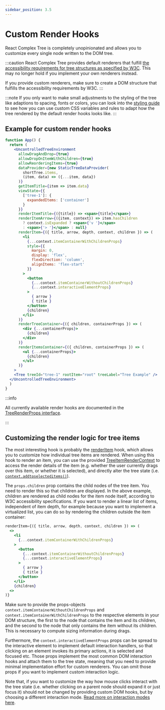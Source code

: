 ```yaml
---
sidebar_position: 3.5
---
```


# Custom Render Hooks

React Complex Tree is completely unopinionated and allows you to customize every single node written to the DOM
tree.

:::caution
React Complex Tree provides default renderers that fulfill
[the accessibility requirements for tree structures as specified by W3C](https://www.w3.org/TR/wai-aria-practices-1.1/examples/treeview/treeview-2/treeview-2a.html).
This may no longer hold if you implement your own renderers instead.

If you provide custom renderers, make sure to create a DOM structure that fulfills the
accessibility requirements by W3C.
:::

:::note
If you only want to make small adjustments to the styling of the tree like adaptions to spacing, fonts or colors,
you can look into the [styling guide](styling) to see how you can use custom CSS variables and rules to adapt how
the tree rendered by the default render hooks looks like.
:::

## Example for custom render hooks

```jsx live
function App() {
  return (
    <UncontrolledTreeEnvironment
      allowDragAndDrop={true}
      allowDropOnItemWithChildren={true}
      allowReorderingItems={true}
      dataProvider={new StaticTreeDataProvider(
        shortTree.items,
        (item, data) => ({...item, data})
      )}
      getItemTitle={item => item.data}
      viewState={{
        ['tree-1']: {
          expandedItems: ['container']
        }
      }}
      renderItemTitle={({title}) => <span>{title}</span>}
      renderItemArrow={({item, context}) => item.hasChildren
        ? context.isExpanded ? <span>{'v '}</span>
        : <span>{'> '}</span> : null}
      renderItem={({ title, arrow, depth, context, children }) => (
        <li
          {...context.itemContainerWithChildrenProps}
          style={{
            margin: 0,
            display: 'flex',
            flexDirection: 'column',
            alignItems: 'flex-start'
          }}
        >
          <button
            {...context.itemContainerWithoutChildrenProps}
            {...context.interactiveElementProps}
          >
            { arrow }
            { title }
          </button>
          {children}
        </li>
      )}
      renderTreeContainer={({ children, containerProps }) => (
        <div {...containerProps}>
          {children}
        </div>
      )}
      renderItemsContainer={({ children, containerProps }) => (
        <ul {...containerProps}>
          {children}
        </ul>
      )}
    >
    <Tree treeId="tree-1" rootItem="root" treeLabel="Tree Example" />
  </UncontrolledTreeEnvironment>
  )
}
```

:::info

All currently available render hooks are documented in the
[TreeRenderProps interface](/docs/api/interfaces/treerenderprops).

:::

## Customizing the render logic for tree items

The most interesting hook is probably the [renderItem](/docs/api/interfaces/treerenderprops#renderitem) hook,
which allows you to customize how individual tree items are rendered.
When using this hook to render an item, you can use the provided
[TreeItemRenderContext](/docs/api/interfaces/treeitemrendercontext) to access the render details of the item
(e.g. whether the user currently drags over this item, or whether it is selected), and directly alter the
tree state (i.e. [`context.addtoselecteditems()`](/docs/api/interfaces/treeitemrendercontext#addtoselecteditems)).

The `props.children` prop contains the child nodes of the tree item. You need to render this so that children
are displayed. In the above example, children are rendered as child nodes for the item node itself, according
to W3C accessibility specifications. If you want to render a linear list of items, independent of item depth,
for example because you want to implement a virtualized list, you can do so by rendering the children outside the
item container:

```jsx
renderItem={({ title, arrow, depth, context, children }) => (
  <>
    <li
      {...context.itemContainerWithChildrenProps}
    >
      <button
        {...context.itemContainerWithoutChildrenProps}
        {...context.interactiveElementProps}
      >
        { arrow }
        { title }
      </button>
    </li>
    {children}
  <>
)}
```

Make sure to provide the props-objects `context.itemContainerWithoutChildrenProps` and
`context.itemContainerWithChildrenProps` to the respective elements in your DOM structure, the first to the node
that contains the item and its children, and the second to the node that only contains the item without
its children. This is necessary to compute sizing information during drags.

Furthermore, the `context.interactiveElementProps` props can be spread to the interactive element to
implement default interaction handlers, so that clicking on an element invokes its primary actions,
it is selected and focused etc. Those props implement the most common DOM interaction hooks and attach them
to the tree state, meaning that you need to provide minimal implementation effort for custom renderers. You
can omit those props if you want to implement custom interaction logic.

Note that, if you want to customize the way how mouse clicks interact with the tree state (i.e. whether
clicking on a parent node should expand it or just focus it) should not be changed by providing custom
DOM hooks, but by choosing a different interaction mode.
[Read more on interaction modes here](/docs/guides/interaction-modes).